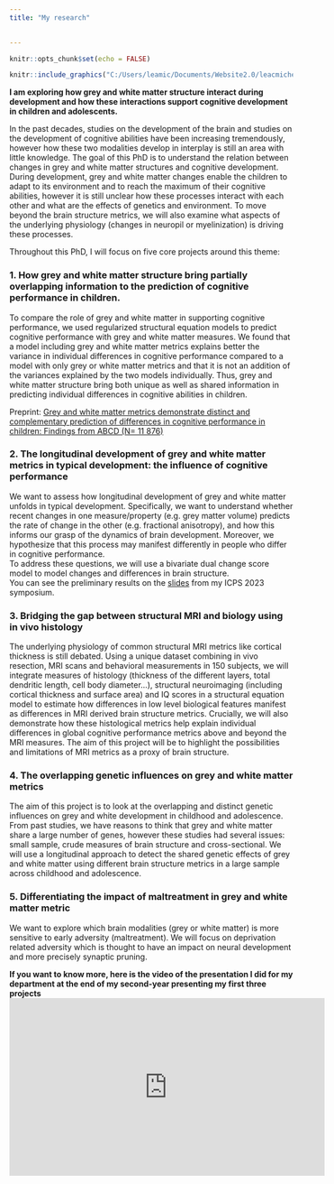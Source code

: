 ```yaml
---
title: "My research"

  
---
```


```r
knitr::opts_chunk$set(echo = FALSE)
```

```r

knitr::include_graphics("C:/Users/leamic/Documents/Website2.0/leacmichel.github.io/talkposter.jpg")

``` 
 
**I am exploring how grey and white matter structure interact during development and how these interactions support cognitive development in children and adolescents.**

In the past decades, studies on the development of the brain and studies on the development of cognitive abilities have been increasing tremendously, however how these two modalities develop in interplay is still an area with little knowledge. The goal of this PhD is to understand the relation between changes in grey and white matter structures and cognitive development. 
During development, grey and white matter changes enable the children to adapt to its environment and to reach the maximum of their cognitive abilities, however it is still unclear how these processes interact with each other and what are the effects of genetics and environment. To move beyond the brain structure metrics, we will also examine what aspects of the underlying physiology (changes in neuropil or myelinization) is driving these processes.  

Throughout this PhD, I will focus on five core projects around this theme:  
  
### 1. How grey and white matter structure bring partially overlapping information to the prediction of cognitive performance in children.   

To compare the role of grey and white matter in supporting cognitive performance, we used regularized structural equation models to predict cognitive performance with grey and white matter measures. We found that a model including grey and white matter metrics explains better the variance in individual differences in cognitive performance compared to a model with only grey or white matter metrics and that it is not an addition of the variances explained by the two models individually. Thus, grey and white matter structure bring both unique as well as shared information in predicting individual differences in cognitive abilities in children. 

Preprint: [Grey and white matter metrics demonstrate distinct and complementary prediction of differences in cognitive performance in children: Findings from ABCD (N= 11 876)](https://www.biorxiv.org/content/10.1101/2023.03.06.529634v1) 


### 2. The longitudinal development of grey and white matter metrics in typical development: the influence of cognitive performance  
We want to assess how longitudinal development of grey and white matter unfolds in typical development. Specifically, we want to understand whether recent changes in one measure/property (e.g. grey matter volume) predicts the rate of change in the other (e.g. fractional anisotropy), and how this informs our grasp of the dynamics of brain development. Moreover, we hypothesize that this process may manifest differently in people who differ in cognitive performance.  
To address these questions, we will use a bivariate dual change score model to model changes and differences in brain structure.  
You can see the preliminary results on the [slides](https://osf.io/b5ht7) from my ICPS 2023 symposium.


### 3. Bridging the gap between structural MRI and biology using in vivo histology  
The underlying physiology of common structural MRI metrics like cortical thickness is still debated. Using a unique dataset combining in vivo resection, MRI scans and behavioral measurements in 150 subjects, we will integrate measures of histology (thickness of the different layers, total dendritic length, cell body diameter…), structural neuroimaging (including cortical thickness and surface area) and IQ scores in a structural equation model to estimate how differences in low level biological features manifest as differences in MRI derived brain structure metrics. Crucially, we will also demonstrate how these histological metrics help explain individual differences in global cognitive performance metrics above and beyond the MRI measures. The aim of this project will be to highlight the possibilities and limitations of MRI metrics as a proxy of brain structure.  


### 4. The overlapping genetic influences on grey and white matter metrics  
The aim of this project is to look at the overlapping and distinct genetic influences on grey and white development in childhood and adolescence. From past studies, we have reasons to think that grey and white matter share a large number of genes, however these studies had several issues: small sample, crude measures of brain structure and cross-sectional. We will use a longitudinal approach to detect the shared genetic effects of grey and white matter using different brain structure metrics in a large sample across childhood and adolescence.  


### 5. Differentiating the impact of maltreatment in grey and white matter metric  
We want to explore which brain modalities (grey or white matter) is more sensitive to early adversity (maltreatment). We will focus on deprivation related adversity which is thought to have an impact on neural development and more precisely synaptic pruning. 



**If you want to know more, here is the video of the presentation I did for my department at the end of my second-year presenting my first three projects**
<iframe width="560" height="315" src="https://www.youtube.com/watch?v=loQhqkxR73o" frameborder="0" allowfullscreen></iframe>
